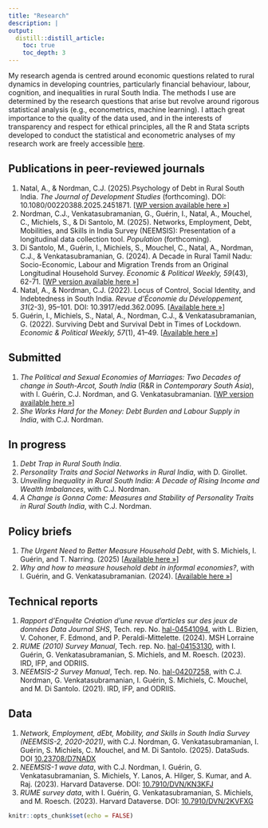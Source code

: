 ```yaml
---
title: "Research"
description: |
output:
  distill::distill_article:
    toc: true
    toc_depth: 3
---
```


My research agenda is centred around economic questions related to rural dynamics in developing countries, particularly financial behaviour, labour, cognition, and inequalities in rural South India.
The methods I use are determined by the research questions that arise but revolve around rigorous statistical analysis (e.g., econometrics, machine learning).
I attach great importance to the quality of the data used, and in the interests of transparency and respect for ethical principles, all the R and Stata scripts developed to conduct the statistical and econometric analyses of my research work are freely accessible [here](https://github.com/arnaudnatal).

## Publications in peer-reviewed journals

1. Natal, A., & Nordman, C.J. (2025).Psychology of Debt in Rural South India. *The Journal of Development Studies* (forthcoming). DOI: 10.1080/00220388.2025.2451871. [[WP version available here »](https://www.iza.org/en/publications/dp/17482/psychology-of-debt-in-rural-south-india)]
1. Nordman, C.J., Venkatasubramanian, G., Guérin, I., Natal, A., Mouchel, C., Michiels, S., & Di Santolo, M. (2025). Networks, Employment, Debt, Mobilities, and Skills in India Survey (NEEMSIS): Presentation of a longitudinal data collection tool. *Population* (forthcoming).
1. Di Santolo, M., Guérin, I., Michiels, S., Mouchel, C., Natal, A., Nordman, C.J., & Venkatasubramanian, G. (2024). A Decade in Rural Tamil Nadu: Socio-Economic, Labour and Migration Trends from an Original Longitudinal Household Survey. *Economic & Political Weekly, 59*(43), 62-71. [[WP version available here »](https://dial.ird.fr/wp-content/uploads/2024/03/2024-02-NEEMSIS_data_context.pdf)]
1. Natal, A., & Nordman, C.J. (2022). Locus of Control, Social Identity, and Indebtedness in South India. *Revue d’Économie du Développement, 31*(2-3), 95–101. DOI: 10.3917/edd.362.0095. [[Available here »](https://neemsis.hypotheses.org/files/2024/10/2022-RED-Debt_LOC.pdf)]
1. Guérin, I., Michiels, S., Natal, A., Nordman, C.J., & Venkatasubramanian, G. (2022). Surviving Debt and Survival Debt in Times of Lockdown. *Economic & Political Weekly, 57*(1), 41–49. [[Available here »](https://www.researchgate.net/publication/357617209_Surviving_Debt_and_Survival_Debt_in_Times_of_Lockdown)]


## Submitted

1. *The Political and Sexual Economies of Marriages: Two Decades of change in South-Arcot, South India* (R&R in *Contemporary South Asia*), with I. Guérin, C.J. Nordman, and G. Venkatasubramanian. [[WP version available here »](https://dial.ird.fr/wp-content/uploads/2024/07/2024-07-For_Money_Cant_Buy_Me_Love.pdf)]
1. *She Works Hard for the Money: Debt Burden and Labour Supply in India*, with C.J. Nordman.


## In progress

1. *Debt Trap in Rural South India*.
1. *Personality Traits and Social Networks in Rural India*, with D. Girollet.
1. *Unveiling Inequality in Rural South India: A Decade of Rising Income and Wealth Imbalances*, with C.J. Nordman.
1. *A Change is Gonna Come: Measures and Stability of Personality Traits in Rural South India*, with C.J. Nordman.



## Policy briefs

1. *The Urgent Need to Better Measure Household Debt*, with S. Michiels, I. Guérin, and T. Narring. (2025) [[Available here »](https://www.cadtm.org/The-Urgent-Need-to-Better-Measure-Household-Debt)]
1. *Why and how to measure household debt in informal economies?*, with I. Guérin, and G. Venkatasubramanian. (2024). [[Available here »](https://hal.science/hal-04622836v1)]


## Technical reports

1. *Rapport d’Enquête Création d’une revue d’articles sur des jeux de données Data Journal SHS*, Tech. rep. No. [hal-04541094](https://hal.science/hal-04541094), with L. Bizien, V. Cohoner, F. Edmond, and P. Peraldi-Mittelette. (2024). MSH Lorraine
1. *RUME (2010) Survey Manual*, Tech. rep. No. [hal-04153130](https://hal.science/hal-04153130), with I. Guérin, G. Venkatasubramanian, S. Michiels, and M. Roesch. (2023). IRD, IFP, and ODRIIS.
1. *NEEMSIS-2 Survey Manual*, Tech. rep. No. [hal-04207258](https://hal.science/hal-04207258), with C.J. Nordman, G. Venkatasubramanian, I. Guérin, S. Michiels, C. Mouchel, and M. Di Santolo. (2021). IRD, IFP, and ODRIIS. 


## Data

1. *Network, Employment, dEbt, Mobility, and Skills in South India Survey (NEEMSIS-2, 2020-2021)*, with C.J. Nordman, G. Venkatasubramanian, I. Guérin, S. Michiels, C. Mouchel, and M. Di Santolo. (2025). DataSuds. DOI [10.23708/D7NADX](https://doi.org/10.23708/D7NADX) 
1. *NEEMSIS-1 wave data*, with C.J. Nordman, I. Guérin, G. Venkatasubramanian, S. Michiels, Y. Lanos, A. Hilger, S. Kumar, and A. Raj. (2023). Harvard Dataverse. DOI: [10.7910/DVN/KN3KFJ](https://doi.org/10.7910/DVN/KN3KFJ)
1. *RUME survey data*, with I. Guérin, G. Venkatasubramanian, S. Michiels, and M. Roesch. (2023). Harvard Dataverse. DOI: [10.7910/DVN/2KVFXG](https://doi.org/10.7910/DVN/2KVFXG)



```r
knitr::opts_chunk$set(echo = FALSE)

```

